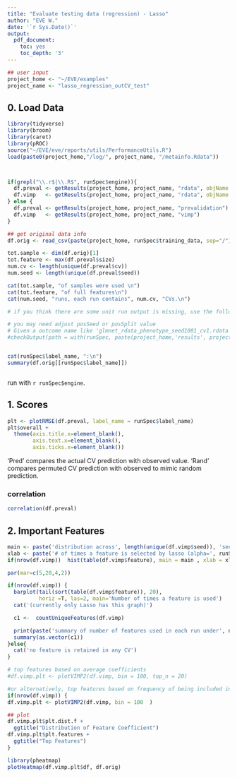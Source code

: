 ```yaml
---
title: "Evaluate testing data (regression) - Lasso"
author: "EVE W."
date: '`r Sys.Date()`'
output:
  pdf_document:
    toc: yes
    toc_depth: '3'
---
```

 

```r
## user input
project_home <- "~/EVE/examples"
project_name <- "lasso_regression_outCV_test"
```

## 0. Load Data
```r
library(tidyverse)
library(broom)
library(caret)
library(pROC)
source("~/EVE/eve/reports/utils/PerformanceUtils.R")
load(paste0(project_home,"/log/", project_name, "/metainfo.Rdata"))



if(grepl("\\.r$|\\.R$", runSpec$engine)){
  df.preval <- getResults(project_home, project_name, "rdata", objName = "df_pred")
  df.vimp   <- getResults(project_home, project_name, "rdata", objName = "df_vimp")
} else {
  df.preval <- getResults(project_home, project_name, "prevalidation")
  df.vimp   <- getResults(project_home, project_name, "vimp")
}

## get original data info
df.orig <- read_csv(paste(project_home, runSpec$training_data, sep="/"))

tot.sample <- dim(df.orig)[1]
tot.feature <- max(df.preval$size)
num.cv <- length(unique(df.preval$cv))
num.seed <- length(unique(df.preval$seed))

cat(tot.sample, "of samples were used \n")
cat(tot.feature, "of full features\n")
cat(num.seed, "runs, each run contains", num.cv, "CVs.\n")

# if you think there are some unit run output is missing, use the following to figure out which ones are missing; then you can check out their log output to see whether there are specific errors

# you may need adjust posSeed or posSplit value
# Given a outcome name like 'glmnet_rdata_phenotype_seed1001_cv1.rdata', and the function splitting the output name by '_', the index of seed value is 4, and that of cv split is 5. So there are posSeed=4, posSplit = 5 below.
#checkOutput(path = with(runSpec, paste(project_home,'results', project_name, sep='/')), pattern = paste( '\\.rdata', sep=''), posSeed=4, posSplit = 5 )


cat(runSpec$label_name, ":\n")
summary(df.orig[[runSpec$label_name]])



```
run with `r runSpec$engine`.

## 1. Scores

```r
plt <- plotRMSE(df.preval, label_name = runSpec$label_name)
plt$overall +
  theme(axis.title.x=element_blank(),
        axis.text.x=element_blank(),
        axis.ticks.x=element_blank())
```

'Pred' compares the actual CV prediction with observed value. 'Rand' compares permuted CV prediction with observed to mimic random prediction.

### correlation

```r
correlation(df.preval)
```


## 2. Important Features

```r
main <- paste('distribution across', length(unique(df.vimp$seed)), 'seed x', length(unique(df.vimp$cv)),'CV')
xlab <- paste('# of times a feature is selected by lasso (alpha=', runSpec$alpha,')')
if(nrow(df.vimp))  hist(table(df.vimp$feature), main = main , xlab = xlab)
```

```r
par(mar=c(5,20,4,2))

if(nrow(df.vimp)) {
  barplot(tail(sort(table(df.vimp$feature)), 20), 
          horiz =T, las=2, main='Number of times a feature is used')
  cat('(currently only Lasso has this graph)')

  c1 <-  countUniqueFeatures(df.vimp)

  print(paste('summary of number of features used in each run under', nrow(c1),'seeds and', ncol(c1),'CVs'))
  summary(as.vector(c1))
}else{
  cat('no feature is retained in any CV')
}

```



```r

# top features based on average coefficients
#df.vimp.plt <- plotVIMP2(df.vimp, bin = 100, top_n = 20)

#or alternatively, top features based on frequency of being included in the model
if(nrow(df.vimp)) {
df.vimp.plt <- plotVIMP2(df.vimp, bin = 100  )

## plot
df.vimp.plt$plt.dist.f +
  ggtitle("Distribution of Feature Coefficient")
df.vimp.plt$plt.features +
  ggtitle("Top Features")
}
```

```r
library(pheatmap)
plotHeatmap(df.vimp.plt$df, df.orig)
```


